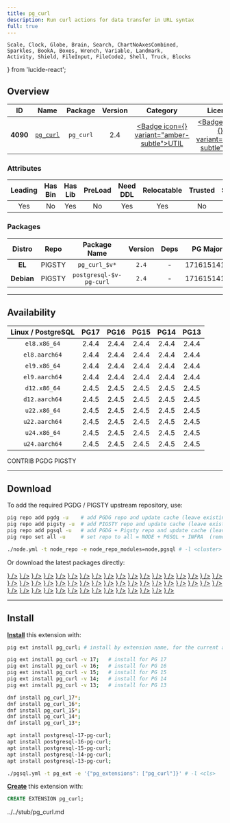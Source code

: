 ```yaml
---
title: pg_curl
description: Run curl actions for data transfer in URL syntax
full: true
---
```


    Scale, Clock, Globe, Brain, Search, ChartNoAxesCombined,
    Sparkles, BookA, Boxes, Wrench, Variable, Landmark,
    Activity, Shield, FileInput, FileCode2, Shell, Truck, Blocks
} from 'lucide-react';

## Overview

| <TooltipIconButton tooltip="Extension unique identifier" side="top">ID</TooltipIconButton> | <TooltipIconButton tooltip="Extension name" side="top">Name</TooltipIconButton> | <TooltipIconButton tooltip="Package name for installation" side="top">Package</TooltipIconButton> | <TooltipIconButton tooltip="Latest available extension version" side="top">Version</TooltipIconButton> | <TooltipIconButton tooltip="Extension category" side="top">Category</TooltipIconButton> | <TooltipIconButton tooltip="Open source license" side="top">License</TooltipIconButton> | <TooltipIconButton tooltip="Programming language" side="top">Lang</TooltipIconButton> |
|:--------:|:--------:|:----------:|:--------------:|:---------------------------------------:|:------------------------------------------------------:|:----:|
| **4090** | [`pg_curl`](https://github.com/RekGRpth/pg_curl) | `pg_curl` | 2.4 | <a href="/ext/util" className="no-underline"><Badge icon={<Wrench />} variant="amber-subtle">UTIL</Badge></a> | <a href="/ext/list/license#mit" className="no-underline"><Badge icon={<Scale />} variant="blue-subtle">MIT</Badge></a> | <a href="/ext/list/lang#c"><Badge icon={<FileCode2 />} variant="blue-subtle">C</Badge></a> |

### Attributes

| <TooltipIconButton tooltip="The Primary Leading extension in the Package" side="top">Leading</TooltipIconButton> | <TooltipIconButton tooltip="Contains binary utils" side="top">Has Bin</TooltipIconButton> | <TooltipIconButton tooltip="Contains .so shared library files" side="top">Has Lib</TooltipIconButton> | <TooltipIconButton tooltip="Requires preloading via shared_preload_libraries" side="top">PreLoad</TooltipIconButton> | <TooltipIconButton tooltip="Requires CREATE EXTENSION DDL command" side="top">Need DDL</TooltipIconButton> | <TooltipIconButton tooltip="Can be installed in any schema" side="top">Relocatable</TooltipIconButton> | <TooltipIconButton tooltip="Can be created by non-superuser" side="top">Trusted</TooltipIconButton> | <TooltipIconButton tooltip="Schemas used by this extension" side="top">Schemas</TooltipIconButton> |
|:-------:|:-------:|:-------:|:-------:|:--------:|:-----------:|:-------:|:-------:|
| Yes | No | Yes | No | Yes | Yes | No | - |

### Packages

| <TooltipIconButton tooltip="Linux distribution family, EL or Debian" side="top">Distro</TooltipIconButton> | <TooltipIconButton tooltip="Package repository" side="top">Repo</TooltipIconButton> | <TooltipIconButton tooltip="The RPM/DEB Package Name Pattern (replace $v with real pg major)" side="top">Package Name</TooltipIconButton> | <TooltipIconButton tooltip="Latest package version" side="top">Version</TooltipIconButton> | <TooltipIconButton tooltip="RPM/DEB Package dependencies" side="top">Deps</TooltipIconButton> | <TooltipIconButton tooltip="Available in these PostgreSQL Major Versions" side="top">PG Major</TooltipIconButton> |
|:----------:|:--------:|:------------------------:|:-----------:|:------------:|:------------------:|
|   **EL**   | <Badge variant="amber-subtle"><span className="font-bold">PIGSTY</span></Badge> | `pg_curl_$v*` | `2.4` | - | <Badge variant="green-subtle">17</Badge><Badge variant="green-subtle">16</Badge><Badge variant="green-subtle">15</Badge><Badge variant="green-subtle">14</Badge><Badge variant="green-subtle">13</Badge> |
| **Debian** | <Badge variant="amber-subtle"><span className="font-bold">PIGSTY</span></Badge> | `postgresql-$v-pg-curl` | `2.4` | - | <Badge variant="green-subtle">17</Badge><Badge variant="green-subtle">16</Badge><Badge variant="green-subtle">15</Badge><Badge variant="green-subtle">14</Badge><Badge variant="green-subtle">13</Badge> |



------

## Availability

| <TooltipIconButton tooltip="Linux Distro Arch / PostgreSQL Major Version" side="top">Linux / PostgreSQL </TooltipIconButton> | **PG17** | **PG16** | **PG15** | **PG14** | **PG13** |
|:-----:|:-----:|:-----:|:-----:|:-----:|:-----:|
| `el8.x86_64` | <Badge variant="blue-subtle">2.4.4</Badge> | <Badge variant="blue-subtle">2.4.4</Badge> | <Badge variant="blue-subtle">2.4.4</Badge> | <Badge variant="blue-subtle">2.4.4</Badge> | <Badge variant="blue-subtle">2.4.4</Badge> |
| `el8.aarch64` | <Badge variant="blue-subtle">2.4.4</Badge> | <Badge variant="blue-subtle">2.4.4</Badge> | <Badge variant="blue-subtle">2.4.4</Badge> | <Badge variant="blue-subtle">2.4.4</Badge> | <Badge variant="blue-subtle">2.4.4</Badge> |
| `el9.x86_64` | <Badge variant="blue-subtle">2.4.4</Badge> | <Badge variant="blue-subtle">2.4.4</Badge> | <Badge variant="blue-subtle">2.4.4</Badge> | <Badge variant="blue-subtle">2.4.4</Badge> | <Badge variant="blue-subtle">2.4.4</Badge> |
| `el9.aarch64` | <Badge variant="blue-subtle">2.4.4</Badge> | <Badge variant="blue-subtle">2.4.4</Badge> | <Badge variant="blue-subtle">2.4.4</Badge> | <Badge variant="blue-subtle">2.4.4</Badge> | <Badge variant="blue-subtle">2.4.4</Badge> |
| `d12.x86_64` | <Badge variant="amber-subtle">2.4.5</Badge> | <Badge variant="amber-subtle">2.4.5</Badge> | <Badge variant="amber-subtle">2.4.5</Badge> | <Badge variant="amber-subtle">2.4.5</Badge> | <Badge variant="amber-subtle">2.4.5</Badge> |
| `d12.aarch64` | <Badge variant="amber-subtle">2.4.5</Badge> | <Badge variant="amber-subtle">2.4.5</Badge> | <Badge variant="amber-subtle">2.4.5</Badge> | <Badge variant="amber-subtle">2.4.5</Badge> | <Badge variant="amber-subtle">2.4.5</Badge> |
| `u22.x86_64` | <Badge variant="amber-subtle">2.4.5</Badge> | <Badge variant="amber-subtle">2.4.5</Badge> | <Badge variant="amber-subtle">2.4.5</Badge> | <Badge variant="amber-subtle">2.4.5</Badge> | <Badge variant="amber-subtle">2.4.5</Badge> |
| `u22.aarch64` | <Badge variant="amber-subtle">2.4.5</Badge> | <Badge variant="amber-subtle">2.4.5</Badge> | <Badge variant="amber-subtle">2.4.5</Badge> | <Badge variant="amber-subtle">2.4.5</Badge> | <Badge variant="amber-subtle">2.4.5</Badge> |
| `u24.x86_64` | <Badge variant="amber-subtle">2.4.5</Badge> | <Badge variant="amber-subtle">2.4.5</Badge> | <Badge variant="amber-subtle">2.4.5</Badge> | <Badge variant="amber-subtle">2.4.5</Badge> | <Badge variant="amber-subtle">2.4.5</Badge> |
| `u24.aarch64` | <Badge variant="amber-subtle">2.4.5</Badge> | <Badge variant="amber-subtle">2.4.5</Badge> | <Badge variant="amber-subtle">2.4.5</Badge> | <Badge variant="amber-subtle">2.4.5</Badge> | <Badge variant="amber-subtle">2.4.5</Badge> |

<Badge variant="green-subtle"><span className="font-black">CONTRIB</span></Badge> <Badge variant="blue-subtle"><span className="font-black">PGDG</span></Badge> <Badge variant="amber-subtle"><span className="font-black">PIGSTY</span></Badge>

------

## Download

To add the required PGDG / PIGSTY upstream repository, use:

```bash tab="pig"
pig repo add pgdg -u    # add PGDG repo and update cache (leave existing repos)
pig repo add pigsty -u  # add PIGSTY repo and update cache (leave existing repos)
pig repo add pgsql -u   # add PGDG + Pigsty repo and update cache (leave existing repos)
pig repo set all -u     # set repo to all = NODE + PGSQL + INFRA  (remove existing repos)
```
```bash tab="pigsty"
./node.yml -t node_repo -e node_repo_modules=node,pgsql # -l <cluster>
```

Or download the latest packages directly:

<Files>
    <Folder name="el8.x86_64">
        <a href="https://download.postgresql.org/pub/repos/yum/17/redhat/rhel-8-x86_64/pg_curl_17-2.4.4-1PGDG.rhel8.x86_64.rpm"><File name="pg_curl_17-2.4.4-1PGDG.rhel8.x86_64.rpm" icon={<Package className="text-emerald-500" />} /></a>
        <a href="https://download.postgresql.org/pub/repos/yum/16/redhat/rhel-8-x86_64/pg_curl_16-2.4.4-1PGDG.rhel8.x86_64.rpm"><File name="pg_curl_16-2.4.4-1PGDG.rhel8.x86_64.rpm" icon={<Package className="text-emerald-500" />} /></a>
        <a href="https://download.postgresql.org/pub/repos/yum/15/redhat/rhel-8-x86_64/pg_curl_15-2.4.4-1PGDG.rhel8.x86_64.rpm"><File name="pg_curl_15-2.4.4-1PGDG.rhel8.x86_64.rpm" icon={<Package className="text-emerald-500" />} /></a>
        <a href="https://download.postgresql.org/pub/repos/yum/14/redhat/rhel-8-x86_64/pg_curl_14-2.4.4-1PGDG.rhel8.x86_64.rpm"><File name="pg_curl_14-2.4.4-1PGDG.rhel8.x86_64.rpm" icon={<Package className="text-emerald-500" />} /></a>
        <a href="https://download.postgresql.org/pub/repos/yum/13/redhat/rhel-8-x86_64/pg_curl_13-2.4.4-1PGDG.rhel8.x86_64.rpm"><File name="pg_curl_13-2.4.4-1PGDG.rhel8.x86_64.rpm" icon={<Package className="text-emerald-500" />} /></a>
    </Folder>
    <Folder name="el8.aarch64">
        <a href="https://download.postgresql.org/pub/repos/yum/17/redhat/rhel-8-aarch64/pg_curl_17-2.4.4-1PGDG.rhel8.aarch64.rpm"><File name="pg_curl_17-2.4.4-1PGDG.rhel8.aarch64.rpm" icon={<Package className="text-orange-500" />} /></a>
        <a href="https://download.postgresql.org/pub/repos/yum/16/redhat/rhel-8-aarch64/pg_curl_16-2.4.4-1PGDG.rhel8.aarch64.rpm"><File name="pg_curl_16-2.4.4-1PGDG.rhel8.aarch64.rpm" icon={<Package className="text-orange-500" />} /></a>
        <a href="https://download.postgresql.org/pub/repos/yum/15/redhat/rhel-8-aarch64/pg_curl_15-2.4.4-1PGDG.rhel8.aarch64.rpm"><File name="pg_curl_15-2.4.4-1PGDG.rhel8.aarch64.rpm" icon={<Package className="text-orange-500" />} /></a>
        <a href="https://download.postgresql.org/pub/repos/yum/14/redhat/rhel-8-aarch64/pg_curl_14-2.4.4-1PGDG.rhel8.aarch64.rpm"><File name="pg_curl_14-2.4.4-1PGDG.rhel8.aarch64.rpm" icon={<Package className="text-orange-500" />} /></a>
        <a href="https://download.postgresql.org/pub/repos/yum/13/redhat/rhel-8-aarch64/pg_curl_13-2.4.4-1PGDG.rhel8.aarch64.rpm"><File name="pg_curl_13-2.4.4-1PGDG.rhel8.aarch64.rpm" icon={<Package className="text-orange-500" />} /></a>
    </Folder>
    <Folder name="el9.x86_64">
        <a href="https://download.postgresql.org/pub/repos/yum/17/redhat/rhel-9-x86_64/pg_curl_17-2.4.4-1PGDG.rhel9.x86_64.rpm"><File name="pg_curl_17-2.4.4-1PGDG.rhel9.x86_64.rpm" icon={<Package className="text-emerald-500" />} /></a>
        <a href="https://download.postgresql.org/pub/repos/yum/16/redhat/rhel-9-x86_64/pg_curl_16-2.4.4-1PGDG.rhel9.x86_64.rpm"><File name="pg_curl_16-2.4.4-1PGDG.rhel9.x86_64.rpm" icon={<Package className="text-emerald-500" />} /></a>
        <a href="https://download.postgresql.org/pub/repos/yum/15/redhat/rhel-9-x86_64/pg_curl_15-2.4.4-1PGDG.rhel9.x86_64.rpm"><File name="pg_curl_15-2.4.4-1PGDG.rhel9.x86_64.rpm" icon={<Package className="text-emerald-500" />} /></a>
        <a href="https://download.postgresql.org/pub/repos/yum/14/redhat/rhel-9-x86_64/pg_curl_14-2.4.4-1PGDG.rhel9.x86_64.rpm"><File name="pg_curl_14-2.4.4-1PGDG.rhel9.x86_64.rpm" icon={<Package className="text-emerald-500" />} /></a>
        <a href="https://download.postgresql.org/pub/repos/yum/13/redhat/rhel-9-x86_64/pg_curl_13-2.4.4-1PGDG.rhel9.x86_64.rpm"><File name="pg_curl_13-2.4.4-1PGDG.rhel9.x86_64.rpm" icon={<Package className="text-emerald-500" />} /></a>
    </Folder>
    <Folder name="el9.aarch64">
        <a href="https://download.postgresql.org/pub/repos/yum/17/redhat/rhel-9-aarch64/pg_curl_17-2.4.4-1PGDG.rhel9.aarch64.rpm"><File name="pg_curl_17-2.4.4-1PGDG.rhel9.aarch64.rpm" icon={<Package className="text-orange-500" />} /></a>
        <a href="https://download.postgresql.org/pub/repos/yum/16/redhat/rhel-9-aarch64/pg_curl_16-2.4.4-1PGDG.rhel9.aarch64.rpm"><File name="pg_curl_16-2.4.4-1PGDG.rhel9.aarch64.rpm" icon={<Package className="text-orange-500" />} /></a>
        <a href="https://download.postgresql.org/pub/repos/yum/15/redhat/rhel-9-aarch64/pg_curl_15-2.4.4-1PGDG.rhel9.aarch64.rpm"><File name="pg_curl_15-2.4.4-1PGDG.rhel9.aarch64.rpm" icon={<Package className="text-orange-500" />} /></a>
        <a href="https://download.postgresql.org/pub/repos/yum/14/redhat/rhel-9-aarch64/pg_curl_14-2.4.4-1PGDG.rhel9.aarch64.rpm"><File name="pg_curl_14-2.4.4-1PGDG.rhel9.aarch64.rpm" icon={<Package className="text-orange-500" />} /></a>
        <a href="https://download.postgresql.org/pub/repos/yum/13/redhat/rhel-9-aarch64/pg_curl_13-2.4.4-1PGDG.rhel9.aarch64.rpm"><File name="pg_curl_13-2.4.4-1PGDG.rhel9.aarch64.rpm" icon={<Package className="text-orange-500" />} /></a>
    </Folder>
    <Folder name="d12.x86_64">
        <a href="https://repo.pigsty.io/apt/pgsql/bookworm/pool/main/p/pg-curl/postgresql-17-pg-curl_2.4.5-1PIGSTY~bookworm_amd64.deb"><File name="postgresql-17-pg-curl_2.4.5-1PIGSTY~bookworm_amd64.deb" icon={<Box className="text-emerald-500" />} /></a>
        <a href="https://repo.pigsty.io/apt/pgsql/bookworm/pool/main/p/pg-curl/postgresql-16-pg-curl_2.4.5-1PIGSTY~bookworm_amd64.deb"><File name="postgresql-16-pg-curl_2.4.5-1PIGSTY~bookworm_amd64.deb" icon={<Box className="text-emerald-500" />} /></a>
        <a href="https://repo.pigsty.io/apt/pgsql/bookworm/pool/main/p/pg-curl/postgresql-15-pg-curl_2.4.5-1PIGSTY~bookworm_amd64.deb"><File name="postgresql-15-pg-curl_2.4.5-1PIGSTY~bookworm_amd64.deb" icon={<Box className="text-emerald-500" />} /></a>
        <a href="https://repo.pigsty.io/apt/pgsql/bookworm/pool/main/p/pg-curl/postgresql-14-pg-curl_2.4.5-1PIGSTY~bookworm_amd64.deb"><File name="postgresql-14-pg-curl_2.4.5-1PIGSTY~bookworm_amd64.deb" icon={<Box className="text-emerald-500" />} /></a>
        <a href="https://repo.pigsty.io/apt/pgsql/bookworm/pool/main/p/pg-curl/postgresql-13-pg-curl_2.4.5-1PIGSTY~bookworm_amd64.deb"><File name="postgresql-13-pg-curl_2.4.5-1PIGSTY~bookworm_amd64.deb" icon={<Box className="text-emerald-500" />} /></a>
    </Folder>
    <Folder name="d12.aarch64">
        <a href="https://repo.pigsty.io/apt/pgsql/bookworm/pool/main/p/pg-curl/postgresql-17-pg-curl_2.4.5-1PIGSTY~bookworm_arm64.deb"><File name="postgresql-17-pg-curl_2.4.5-1PIGSTY~bookworm_arm64.deb" icon={<Box className="text-orange-500" />} /></a>
        <a href="https://repo.pigsty.io/apt/pgsql/bookworm/pool/main/p/pg-curl/postgresql-16-pg-curl_2.4.5-1PIGSTY~bookworm_arm64.deb"><File name="postgresql-16-pg-curl_2.4.5-1PIGSTY~bookworm_arm64.deb" icon={<Box className="text-orange-500" />} /></a>
        <a href="https://repo.pigsty.io/apt/pgsql/bookworm/pool/main/p/pg-curl/postgresql-15-pg-curl_2.4.5-1PIGSTY~bookworm_arm64.deb"><File name="postgresql-15-pg-curl_2.4.5-1PIGSTY~bookworm_arm64.deb" icon={<Box className="text-orange-500" />} /></a>
        <a href="https://repo.pigsty.io/apt/pgsql/bookworm/pool/main/p/pg-curl/postgresql-14-pg-curl_2.4.5-1PIGSTY~bookworm_arm64.deb"><File name="postgresql-14-pg-curl_2.4.5-1PIGSTY~bookworm_arm64.deb" icon={<Box className="text-orange-500" />} /></a>
        <a href="https://repo.pigsty.io/apt/pgsql/bookworm/pool/main/p/pg-curl/postgresql-13-pg-curl_2.4.5-1PIGSTY~bookworm_arm64.deb"><File name="postgresql-13-pg-curl_2.4.5-1PIGSTY~bookworm_arm64.deb" icon={<Box className="text-orange-500" />} /></a>
    </Folder>
    <Folder name="u22.x86_64">
        <a href="https://repo.pigsty.io/apt/pgsql/jammy/pool/main/p/pg-curl/postgresql-17-pg-curl_2.4.5-1PIGSTY~jammy_amd64.deb"><File name="postgresql-17-pg-curl_2.4.5-1PIGSTY~jammy_amd64.deb" icon={<Box className="text-emerald-500" />} /></a>
        <a href="https://repo.pigsty.io/apt/pgsql/jammy/pool/main/p/pg-curl/postgresql-16-pg-curl_2.4.5-1PIGSTY~jammy_amd64.deb"><File name="postgresql-16-pg-curl_2.4.5-1PIGSTY~jammy_amd64.deb" icon={<Box className="text-emerald-500" />} /></a>
        <a href="https://repo.pigsty.io/apt/pgsql/jammy/pool/main/p/pg-curl/postgresql-15-pg-curl_2.4.5-1PIGSTY~jammy_amd64.deb"><File name="postgresql-15-pg-curl_2.4.5-1PIGSTY~jammy_amd64.deb" icon={<Box className="text-emerald-500" />} /></a>
        <a href="https://repo.pigsty.io/apt/pgsql/jammy/pool/main/p/pg-curl/postgresql-14-pg-curl_2.4.5-1PIGSTY~jammy_amd64.deb"><File name="postgresql-14-pg-curl_2.4.5-1PIGSTY~jammy_amd64.deb" icon={<Box className="text-emerald-500" />} /></a>
        <a href="https://repo.pigsty.io/apt/pgsql/jammy/pool/main/p/pg-curl/postgresql-13-pg-curl_2.4.5-1PIGSTY~jammy_amd64.deb"><File name="postgresql-13-pg-curl_2.4.5-1PIGSTY~jammy_amd64.deb" icon={<Box className="text-emerald-500" />} /></a>
    </Folder>
    <Folder name="u22.aarch64">
        <a href="https://repo.pigsty.io/apt/pgsql/jammy/pool/main/p/pg-curl/postgresql-17-pg-curl_2.4.5-1PIGSTY~jammy_arm64.deb"><File name="postgresql-17-pg-curl_2.4.5-1PIGSTY~jammy_arm64.deb" icon={<Box className="text-orange-500" />} /></a>
        <a href="https://repo.pigsty.io/apt/pgsql/jammy/pool/main/p/pg-curl/postgresql-16-pg-curl_2.4.5-1PIGSTY~jammy_arm64.deb"><File name="postgresql-16-pg-curl_2.4.5-1PIGSTY~jammy_arm64.deb" icon={<Box className="text-orange-500" />} /></a>
        <a href="https://repo.pigsty.io/apt/pgsql/jammy/pool/main/p/pg-curl/postgresql-15-pg-curl_2.4.5-1PIGSTY~jammy_arm64.deb"><File name="postgresql-15-pg-curl_2.4.5-1PIGSTY~jammy_arm64.deb" icon={<Box className="text-orange-500" />} /></a>
        <a href="https://repo.pigsty.io/apt/pgsql/jammy/pool/main/p/pg-curl/postgresql-14-pg-curl_2.4.5-1PIGSTY~jammy_arm64.deb"><File name="postgresql-14-pg-curl_2.4.5-1PIGSTY~jammy_arm64.deb" icon={<Box className="text-orange-500" />} /></a>
        <a href="https://repo.pigsty.io/apt/pgsql/jammy/pool/main/p/pg-curl/postgresql-13-pg-curl_2.4.5-1PIGSTY~jammy_arm64.deb"><File name="postgresql-13-pg-curl_2.4.5-1PIGSTY~jammy_arm64.deb" icon={<Box className="text-orange-500" />} /></a>
    </Folder>
    <Folder name="u24.x86_64">
        <a href="https://repo.pigsty.io/apt/pgsql/noble/pool/main/p/pg-curl/postgresql-17-pg-curl_2.4.5-1PIGSTY~noble_amd64.deb"><File name="postgresql-17-pg-curl_2.4.5-1PIGSTY~noble_amd64.deb" icon={<Box className="text-emerald-500" />} /></a>
        <a href="https://repo.pigsty.io/apt/pgsql/noble/pool/main/p/pg-curl/postgresql-16-pg-curl_2.4.5-1PIGSTY~noble_amd64.deb"><File name="postgresql-16-pg-curl_2.4.5-1PIGSTY~noble_amd64.deb" icon={<Box className="text-emerald-500" />} /></a>
        <a href="https://repo.pigsty.io/apt/pgsql/noble/pool/main/p/pg-curl/postgresql-15-pg-curl_2.4.5-1PIGSTY~noble_amd64.deb"><File name="postgresql-15-pg-curl_2.4.5-1PIGSTY~noble_amd64.deb" icon={<Box className="text-emerald-500" />} /></a>
        <a href="https://repo.pigsty.io/apt/pgsql/noble/pool/main/p/pg-curl/postgresql-14-pg-curl_2.4.5-1PIGSTY~noble_amd64.deb"><File name="postgresql-14-pg-curl_2.4.5-1PIGSTY~noble_amd64.deb" icon={<Box className="text-emerald-500" />} /></a>
        <a href="https://repo.pigsty.io/apt/pgsql/noble/pool/main/p/pg-curl/postgresql-13-pg-curl_2.4.5-1PIGSTY~noble_amd64.deb"><File name="postgresql-13-pg-curl_2.4.5-1PIGSTY~noble_amd64.deb" icon={<Box className="text-emerald-500" />} /></a>
    </Folder>
    <Folder name="u24.aarch64">
        <a href="https://repo.pigsty.io/apt/pgsql/noble/pool/main/p/pg-curl/postgresql-17-pg-curl_2.4.5-1PIGSTY~noble_arm64.deb"><File name="postgresql-17-pg-curl_2.4.5-1PIGSTY~noble_arm64.deb" icon={<Box className="text-orange-500" />} /></a>
        <a href="https://repo.pigsty.io/apt/pgsql/noble/pool/main/p/pg-curl/postgresql-16-pg-curl_2.4.5-1PIGSTY~noble_arm64.deb"><File name="postgresql-16-pg-curl_2.4.5-1PIGSTY~noble_arm64.deb" icon={<Box className="text-orange-500" />} /></a>
        <a href="https://repo.pigsty.io/apt/pgsql/noble/pool/main/p/pg-curl/postgresql-15-pg-curl_2.4.5-1PIGSTY~noble_arm64.deb"><File name="postgresql-15-pg-curl_2.4.5-1PIGSTY~noble_arm64.deb" icon={<Box className="text-orange-500" />} /></a>
        <a href="https://repo.pigsty.io/apt/pgsql/noble/pool/main/p/pg-curl/postgresql-14-pg-curl_2.4.5-1PIGSTY~noble_arm64.deb"><File name="postgresql-14-pg-curl_2.4.5-1PIGSTY~noble_arm64.deb" icon={<Box className="text-orange-500" />} /></a>
        <a href="https://repo.pigsty.io/apt/pgsql/noble/pool/main/p/pg-curl/postgresql-13-pg-curl_2.4.5-1PIGSTY~noble_arm64.deb"><File name="postgresql-13-pg-curl_2.4.5-1PIGSTY~noble_arm64.deb" icon={<Box className="text-orange-500" />} /></a>
    </Folder>
</Files>

------

## Install

[**Install**](/docs/pgsql/ext/install) this extension with:

```bash tab="pig"
pig ext install pg_curl; # install by extension name, for the current active PG version

pig ext install pg_curl -v 17;   # install for PG 17
pig ext install pg_curl -v 16;   # install for PG 16
pig ext install pg_curl -v 15;   # install for PG 15
pig ext install pg_curl -v 14;   # install for PG 14
pig ext install pg_curl -v 13;   # install for PG 13
```
```bash tab="yum" 
dnf install pg_curl_17*;
dnf install pg_curl_16*;
dnf install pg_curl_15*;
dnf install pg_curl_14*;
dnf install pg_curl_13*;
```
```bash tab="apt" 
apt install postgresql-17-pg-curl;
apt install postgresql-16-pg-curl;
apt install postgresql-15-pg-curl;
apt install postgresql-14-pg-curl;
apt install postgresql-13-pg-curl;
```
```bash tab="ansible"
./pgsql.yml -t pg_ext -e '{"pg_extensions": ["pg_curl"]}' # -l <cls>
```

[**Create**](/docs/pgsql/ext/create) this extension with:

```sql
CREATE EXTENSION pg_curl;
```


<include>../../stub/pg_curl.md</include>
